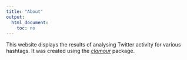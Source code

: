 ```yaml
---
title: "About"
output:
  html_document:
    toc: no
---
```


This website displays the results of analysing Twitter activity for various
hashtags. It was created using the _[clamour][]_ package.

[clamour]: https://lazappi.github.io/clamour "clamour package website"
